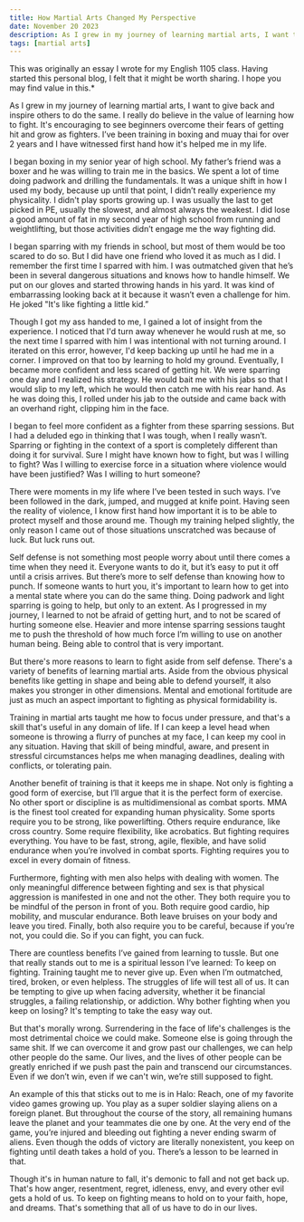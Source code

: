 ```yaml
---
title: How Martial Arts Changed My Perspective
date: November 20 2023
description: As I grew in my journey of learning martial arts, I want to give back and inspire others to do the same. I really do believe in the value of learning how to fight. It's encouraging to see beginners overcome their fears of getting hit and grow as fighters. I’ve been training in boxing and muay thai for over 2 years and I have witnessed first hand how it's helped me in my life.
tags: [martial arts]
---
```


This was originally an essay I wrote for my English 1105 class. Having started this personal blog, I felt that it might be worth sharing. I hope you may find value in this.*

As I grew in my journey of learning martial arts, I want to give back and inspire others to do the same. I really do believe in the value of learning how to fight. It's encouraging to see beginners overcome their fears of getting hit and grow as fighters. I’ve been training in boxing and muay thai for over 2 years and I have witnessed first hand how it's helped me in my life. 

I began boxing in my senior year of high school. My father’s friend was a boxer and he was willing to train me in the basics. We spent a lot of time doing padwork and drilling the fundamentals. It was a unique shift in how I used my body, because up until that point, I didn’t really experience my physicality. I didn't play sports growing up. I was usually the last to get picked in PE, usually the slowest, and almost always the weakest. I did lose a good amount of fat in my second year of high school from running and weightlifting, but those activities didn’t engage me the way fighting did. 

I began sparring with my friends in school, but most of them would be too scared to do so. But I did have one friend who loved it as much as I did. I remember the first time I sparred with him. I was outmatched given that he’s been in several dangerous situations and knows how to handle himself. We put on our gloves and started throwing hands in his yard. It was kind of embarrassing looking back at it because it wasn’t even a challenge for him. He joked "It's like fighting a little kid.”

Though I got my ass handed to me, I gained a lot of insight from the experience. I noticed that I'd turn away whenever he would rush at me, so the next time I sparred with him I was intentional with not turning around. I iterated on this error, however, I'd keep backing up until he had me in a corner. I improved on that too by learning to hold my ground. Eventually, I became more confident and less scared of getting hit. We were sparring one day and I realized his strategy. He would bait me with his jabs so that I would slip to my left, which he would then catch me with his rear hand. As he was doing this, I rolled under his jab to the outside and came back with an overhand right, clipping him in the face. 

I began to feel more confident as a fighter from these sparring sessions. But I had a deluded ego in thinking that I was tough, when I really wasn’t. Sparring or fighting in the context of a sport is completely different than doing it for survival. Sure I might have known how to fight, but was I willing to fight? Was I willing to exercise force in a situation where violence would have been justified? Was I willing to hurt someone?

There were moments in my life where I’ve been tested in such ways. I’ve been followed in the dark, jumped, and mugged at knife point. Having seen the reality of violence, I know first hand how important it is to be able to protect myself and those around me. Though my training helped slightly, the only reason I came out of those situations unscratched was because of luck. But luck runs out. 

Self defense is not something most people worry about until there comes a time when they need it. Everyone wants to do it, but it’s easy to put it off until a crisis arrives. But there’s more to self defense than knowing how to punch. If someone wants to hurt you, it's important to learn how to get into a mental state where you can do the same thing. Doing padwork and light sparring is going to help, but only to an extent. As I progressed in my journey, I learned to not be afraid of getting hurt, and to not be scared of hurting someone else. Heavier and more intense sparring sessions taught me to push the threshold of how much force I’m willing to use on another human being. Being able to control that is very important.
 
But there's more reasons to learn to fight aside from self defense. There's a variety of benefits of learning martial arts. Aside from the obvious physical benefits like getting in shape and being able to defend yourself, it also makes you stronger in other dimensions. Mental and emotional fortitude are just as much an aspect important to fighting as physical formidability is.

Training in martial arts taught me how to focus under pressure, and that's a skill that's useful in any domain of life. If I can keep a level head when someone is throwing a flurry of punches at my face, I can keep my cool in any situation. Having that skill of being mindful, aware, and present in stressful circumstances helps me when managing deadlines, dealing with conflicts, or tolerating pain.

Another benefit of training is that it keeps me in shape. Not only is fighting a good form of exercise, but I’ll argue that it is the perfect form of exercise. No other sport or discipline is as multidimensional as combat sports. MMA is the finest tool created for expanding human physicality. Some sports require you to be strong, like powerlifting. Others require endurance, like cross country. Some require flexibility, like acrobatics. But fighting requires everything. You have to be fast, strong, agile, flexible, and have solid endurance when you’re involved in combat sports. Fighting requires you to excel in every domain of fitness.
	
Furthermore, fighting with men also helps with dealing with women. The only meaningful difference between fighting and sex is that physical aggression is manifested in one and not the other. They both require you to be mindful of the person in front of you. Both require good cardio, hip mobility, and muscular endurance. Both leave bruises on your body and leave you tired. Finally, both also require you to be careful, because if you’re not, you could die. So if you can fight, 
you can fuck.

There are countless benefits I’ve gained from learning to tussle. But one that really stands out to me is a spiritual lesson I’ve learned: To keep on fighting. Training taught me to never give up. Even when I’m outmatched, tired, broken, or even helpless. The struggles of life will test all of us. It can be tempting to give up when facing adversity, whether it be financial struggles, a failing relationship, or addiction. Why bother fighting when you keep on losing? It's tempting to take the easy way out.

But that's morally wrong. Surrendering in the face of life's challenges is the most detrimental choice we could make. Someone else is going through the same shit. If we can overcome it and grow past our challenges, we can help other people do the same. Our lives, and the lives of other people can be greatly enriched if we push past the pain and transcend our circumstances. Even if we don’t win, even if we can't win, we’re still supposed to fight.

An example of this that sticks out to me is in Halo: Reach, one of my favorite video games growing up. You play as a super soldier slaying aliens on a foreign planet. But throughout the course of the story, all remaining humans leave the planet and your teammates die one by one. At the very end of the game, you’re injured and bleeding out fighting a never ending swarm of aliens. Even though the odds of victory are literally nonexistent, you keep on fighting until death takes a hold of you. There’s a lesson to be learned in that.

Though it's in human nature to fall, it's demonic to fall and not get back up. That's how anger, resentment, regret, idleness, envy, and every other evil gets a hold of us. To keep on fighting means to hold on to your faith, hope, and dreams. That's something that all of us have to do in our lives.
